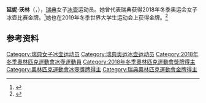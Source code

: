 {{NoteTA|G1=Sports}}
'''延妮·沃林'''（{{lang-sv|Jennie Wåhlin}}，{{bd|1997年|11月26日||}}），[[瑞典|瑞典]]女子[[冰壶|冰壶]]运动员。她曾代表瑞典获得2018年冬季奥运会女子冰壶比赛金牌。<ref>{{Cite web|title=Jennie WAAHLIN|url=https://www.olympic.org/jennie-waahlin|accessdate=2021-04-11|work=International Olympic Committee|archive-date=2021-04-26|archive-url=https://web.archive.org/web/20210426173227/https://www.olympic.org/jennie-waahlin|dead-url=no}}</ref>她也在2019年冬季世界大学生运动会上获得金牌。<ref>{{cite web|url=https://www.olympedia.org/athletes/1800081|title=Jennie Wåhlin|work=Olympedia|accessdate=2021-04-11|archive-date=2021-04-21|archive-url=https://web.archive.org/web/20210421040802/https://www.olympedia.org/athletes/1800081|dead-url=no}}</ref>

== 参考资料 ==
{{reflist}}

{{奥林匹克运动会冰壶比赛女子团体冠军}}

{{Authority control}}
{{DEFAULTSORT:Wåhlin, Jennie}}
[[Category:瑞典女子冰壶运动员|Category:瑞典女子冰壶运动员]]
[[Category:瑞典奥运冰壶运动员|Category:瑞典奥运冰壶运动员]]
[[Category:2018年冬季奧林匹克運動會冰壺運動員|Category:2018年冬季奧林匹克運動會冰壺運動員]]
[[Category:2018年冬季奧林匹克運動會獎牌得主|Category:2018年冬季奧林匹克運動會獎牌得主]]
[[Category:奧林匹克運動會冰壺獎牌得主|Category:奧林匹克運動會冰壺獎牌得主]]
[[Category:瑞典奧林匹克運動會金牌得主|Category:瑞典奧林匹克運動會金牌得主]]